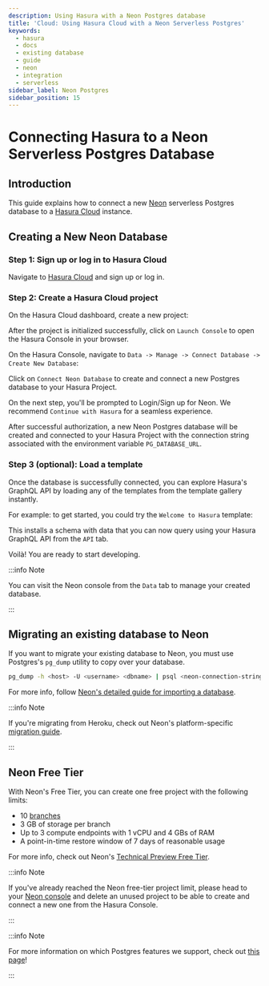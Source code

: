 ```yaml
---
description: Using Hasura with a Neon Postgres database
title: 'Cloud: Using Hasura Cloud with a Neon Serverless Postgres'
keywords:
  - hasura
  - docs
  - existing database
  - guide
  - neon
  - integration
  - serverless
sidebar_label: Neon Postgres
sidebar_position: 15
---
```



# Connecting Hasura to a Neon Serverless Postgres Database

## Introduction

This guide explains how to connect a new [Neon](https://neon.tech/) serverless Postgres database to a [Hasura Cloud](https://cloud.hasura.io) instance.

## Creating a New Neon Database

### Step 1: Sign up or log in to Hasura Cloud

Navigate to [Hasura Cloud](https://cloud.hasura.io/signup/?pg=docs&plcmt=body&cta=navigate-to-hasura-cloud&tech=default)
and sign up or log in.

### Step 2: Create a Hasura Cloud project

On the Hasura Cloud dashboard, create a new project:

<Thumbnail src="/img/cloud-dbs/create-hasura-cloud-project.png" alt="Create Hasura Cloud project" />

After the project is initialized successfully, click on `Launch Console` to open the Hasura Console in your browser.

On the Hasura Console, navigate to `Data -> Manage -> Connect Database -> Create New Database`:

Click on `Connect Neon Database` to create and connect a new Postgres database to your Hasura Project.

<Thumbnail src="/img/cloud-dbs/neon/connect_neon_database.png" alt="Connect Neon database" widht="700px" />

On the next step, you'll be prompted to Login/Sign up for Neon. We recommend `Continue with Hasura` for a seamless
experience.

<Thumbnail src="/img/cloud-dbs/neon/neon_authentication.png" alt="Neon Authentication" widht="700px" />

After successful authorization, a new Neon Postgres database will be created and connected to your Hasura Project with
the connection string associated with the environment variable `PG_DATABASE_URL`.

### Step 3 (optional): Load a template

Once the database is successfully connected, you can explore Hasura's GraphQL API by loading any of the templates from
the template gallery instantly.

For example: to get started, you could try the `Welcome to Hasura` template:

<Thumbnail src="/img/cloud-dbs/neon/hasura_hello_world_template.png" alt="Hello World Template" widht="700px" />

This installs a schema with data that you can now query using your Hasura GraphQL API from the `API` tab.

Voilà! You are ready to start developing.

<Thumbnail src="/img/cloud-dbs/hasura-console.png" alt="Hasura Console" />

:::info Note

You can visit the Neon console from the `Data` tab to manage your created database.

<Thumbnail src="/img/cloud-dbs/neon/neon_console_link_page.png" alt="Neon Console Link" widht="700px" />

:::

## Migrating an existing database to Neon

If you want to migrate your existing database to Neon, you must use Postgres's `pg_dump` utility to copy over your
database.

```bash
pg_dump -h <host> -U <username> <dbname> | psql <neon-connection-string>
```

For more info, follow
[Neon's detailed guide for importing a database](https://neon.tech/docs/how-to-guides/import-an-existing-database/).

:::info Note

If you're migrating from Heroku, check out Neon's platform-specific
[migration guide](https://neon.tech/docs/how-to-guides/hasura-heroku-migration/).

:::

## Neon Free Tier

With Neon's Free Tier, you can create one free project with the following limits:

- 10 [branches](https://neon.tech/branching/)
- 3 GB of storage per branch
- Up to 3 compute endpoints with 1 vCPU and 4 GBs of RAM
- A point-in-time restore window of 7 days of reasonable usage

For more info, check out Neon's
[Technical Preview Free Tier](https://neon.tech/docs/reference/technical-preview-free-tier/).

:::info Note

If you've already reached the Neon free-tier project limit, please head to your
[Neon console](https://console.neon.tech/) and delete an unused project to be able to create and connect a new one from
the Hasura Console.

<Thumbnail src="/img/cloud-dbs/neon/free_tier_exceeded_neon.png" alt="Neon Free Tier Warning" widht="700px" />

:::

:::info Note

For more information on which Postgres features we support, check out [this page](/databases/index.mdx#feature-support)!

:::
